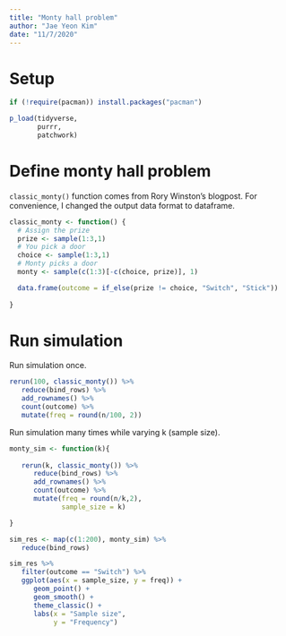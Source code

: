 ```yaml
---
title: "Monty hall problem"
author: "Jae Yeon Kim"
date: "11/7/2020"
---
```


# Setup 

```r
if (!require(pacman)) install.packages("pacman")

p_load(tidyverse, 
       purrr, 
       patchwork)
```

# Define monty hall problem 

`classic_monty()` function comes from Rory Winston's blogpost. For convenience, I changed the output data format to dataframe. 

```r

classic_monty <- function() {
  # Assign the prize
  prize <- sample(1:3,1)
  # You pick a door
  choice <- sample(1:3,1)
  # Monty picks a door
  monty <- sample(c(1:3)[-c(choice, prize)], 1)

  data.frame(outcome = if_else(prize != choice, "Switch", "Stick"))
  
}
```

# Run simulation 

Run simulation once. 

```r
rerun(100, classic_monty()) %>%
   reduce(bind_rows) %>%
   add_rownames() %>%
   count(outcome) %>%
   mutate(freq = round(n/100, 2))
```

Run simulation many times while varying k (sample size). 

```r

monty_sim <- function(k){
 
   rerun(k, classic_monty()) %>%
      reduce(bind_rows) %>%
      add_rownames() %>%
      count(outcome) %>%
      mutate(freq = round(n/k,2),
             sample_size = k)

}

sim_res <- map(c(1:200), monty_sim) %>%
   reduce(bind_rows)

sim_res %>%
   filter(outcome == "Switch") %>%
   ggplot(aes(x = sample_size, y = freq)) +
      geom_point() +
      geom_smooth() +
      theme_classic() +
      labs(x = "Sample size", 
           y = "Frequency")
```




